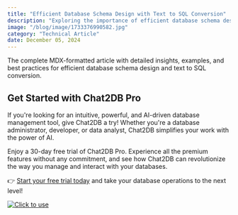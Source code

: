 ```yaml
---
title: "Efficient Database Schema Design with Text to SQL Conversion"
description: "Exploring the importance of efficient database schema design and the conversion of text to SQL for optimal performance."
image: "/blog/image/1733376990582.jpg"
category: "Technical Article"
date: December 05, 2024
---
```


The complete MDX-formatted article with detailed insights, examples, and best practices for efficient database schema design and text to SQL conversion.

## Get Started with Chat2DB Pro

If you're looking for an intuitive, powerful, and AI-driven database management tool, give Chat2DB a try! Whether you're a database administrator, developer, or data analyst, Chat2DB simplifies your work with the power of AI.

Enjoy a 30-day free trial of Chat2DB Pro. Experience all the premium features without any commitment, and see how Chat2DB can revolutionize the way you manage and interact with your databases.

👉 [Start your free trial today](https://chat2db.ai/pricing) and take your database operations to the next level!


[![Click to use](/image/blog/bg/chat2db.jpg)](https://chat2db.ai)
